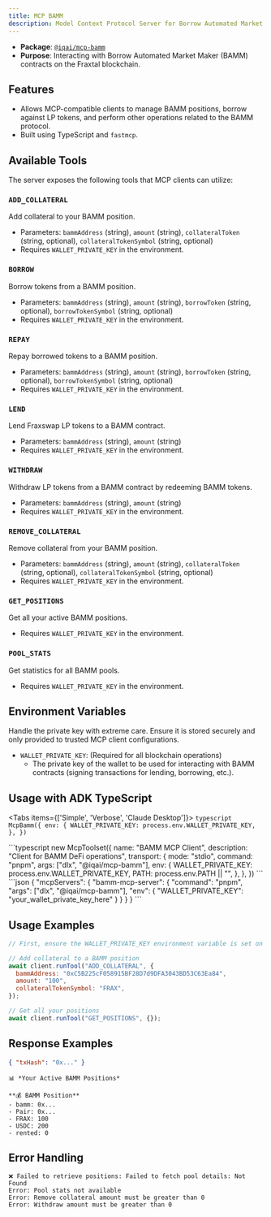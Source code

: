 ```yaml
---
title: MCP BAMM
description: Model Context Protocol Server for Borrow Automated Market Maker
---
```



- **Package**: [`@iqai/mcp-bamm`](https://www.npmjs.com/package/@iqai/mcp-bamm)
- **Purpose**: Interacting with Borrow Automated Market Maker (BAMM) contracts on the Fraxtal blockchain.

## Features

- Allows MCP-compatible clients to manage BAMM positions, borrow against LP tokens, and perform other operations related to the BAMM protocol.
- Built using TypeScript and `fastmcp`.

## Available Tools

The server exposes the following tools that MCP clients can utilize:

### `ADD_COLLATERAL`
Add collateral to your BAMM position.

- Parameters: `bammAddress` (string), `amount` (string), `collateralToken` (string, optional), `collateralTokenSymbol` (string, optional)
- Requires `WALLET_PRIVATE_KEY` in the environment.

### `BORROW`
Borrow tokens from a BAMM position.

- Parameters: `bammAddress` (string), `amount` (string), `borrowToken` (string, optional), `borrowTokenSymbol` (string, optional)
- Requires `WALLET_PRIVATE_KEY` in the environment.

### `REPAY`
Repay borrowed tokens to a BAMM position.

- Parameters: `bammAddress` (string), `amount` (string), `borrowToken` (string, optional), `borrowTokenSymbol` (string, optional)
- Requires `WALLET_PRIVATE_KEY` in the environment.

### `LEND`
Lend Fraxswap LP tokens to a BAMM contract.

- Parameters: `bammAddress` (string), `amount` (string)
- Requires `WALLET_PRIVATE_KEY` in the environment.

### `WITHDRAW`
Withdraw LP tokens from a BAMM contract by redeeming BAMM tokens.

- Parameters: `bammAddress` (string), `amount` (string)
- Requires `WALLET_PRIVATE_KEY` in the environment.

### `REMOVE_COLLATERAL`
Remove collateral from your BAMM position.

- Parameters: `bammAddress` (string), `amount` (string), `collateralToken` (string, optional), `collateralTokenSymbol` (string, optional)
- Requires `WALLET_PRIVATE_KEY` in the environment.

### `GET_POSITIONS`
Get all your active BAMM positions.

- Requires `WALLET_PRIVATE_KEY` in the environment.

### `POOL_STATS`
Get statistics for all BAMM pools.

- Requires `WALLET_PRIVATE_KEY` in the environment.

## Environment Variables

<Callout type="warn" title="Security Note">
Handle the private key with extreme care. Ensure it is stored securely and only provided to trusted MCP client configurations.
</Callout>

- `WALLET_PRIVATE_KEY`: (Required for all blockchain operations)
  - The private key of the wallet to be used for interacting with BAMM contracts (signing transactions for lending, borrowing, etc.).

## Usage with ADK TypeScript

<Tabs items={['Simple', 'Verbose', 'Claude Desktop']}>
  <Tab value="Simple">
    ```typescript
    McpBamm({
      env: {
        WALLET_PRIVATE_KEY: process.env.WALLET_PRIVATE_KEY,
      },
    })
    ```
  </Tab>
  
  <Tab value="Verbose">
    ```typescript
    new McpToolset({
      name: "BAMM MCP Client",
      description: "Client for BAMM DeFi operations",
      transport: {
        mode: "stdio",
        command: "pnpm",
        args: ["dlx", "@iqai/mcp-bamm"],
        env: {
          WALLET_PRIVATE_KEY: process.env.WALLET_PRIVATE_KEY,
          PATH: process.env.PATH || "",
        },
      },
    })
    ```
  </Tab>
  
  <Tab value="Claude Desktop">
    ```json
    {
      "mcpServers": {
        "bamm-mcp-server": {
          "command": "pnpm",
          "args": ["dlx", "@iqai/mcp-bamm"],
          "env": {
            "WALLET_PRIVATE_KEY": "your_wallet_private_key_here"
          }
        }
      }
    }
    ```
  </Tab>
</Tabs>

## Usage Examples

```javascript
// First, ensure the WALLET_PRIVATE_KEY environment variable is set on the server

// Add collateral to a BAMM position
await client.runTool("ADD_COLLATERAL", {
  bammAddress: "0xC5B225cF058915BF28D7d9DFA3043BD53C63Ea84",
  amount: "100",
  collateralTokenSymbol: "FRAX",
});

// Get all your positions
await client.runTool("GET_POSITIONS", {});
```

## Response Examples

```json
{ "txHash": "0x..." }
```

```
📊 *Your Active BAMM Positions*

**💰 BAMM Position**
- bamm: 0x...
- Pair: 0x...
- FRAX: 100
- USDC: 200
- rented: 0
```

## Error Handling

```
❌ Failed to retrieve positions: Failed to fetch pool details: Not Found
Error: Pool stats not available
Error: Remove collateral amount must be greater than 0
Error: Withdraw amount must be greater than 0
```